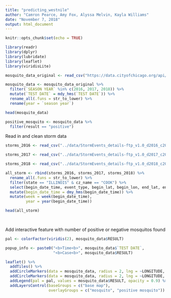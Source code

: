 ```yaml
---
title: "predicting_westnile"
author: "Camron Pearce, Amy Fox, Alyssa Melvin, Kayla Williams"
date: "November 7, 2018"
output: html_document
---
```


```r
knitr::opts_chunk$set(echo = TRUE)
```



```r
library(readr)
library(dplyr)
library(lubridate)
library(leaflet)
library(viridisLite)

```

```r
mosquito_data_original <- read_csv("https://data.cityofchicago.org/api/views/jqe8-8r6s/rows.csv?accessType=DOWNLOAD") 

mosquito_data <- mosquito_data_original %>%
  filter(`SEASON YEAR` %in% c(2016, 2017, 2018)) %>%
  mutate(`TEST DATE` = mdy_hms(`TEST DATE`)) %>%
  rename_all(.funs = str_to_lower) %>%
  rename(year = `season year`)

head(mosquito_data)

positive_mosquito <- mosquito_data %>%
  filter(result == "positive")


```

Read in and clean storm data
```r
storms_2016 <- read_csv("../data/StormEvents_details-ftp_v1.0_d2016_c20180718.csv") 

storms_2017 <- read_csv("../data/StormEvents_details-ftp_v1.0_d2017_c20181017.csv")

storms_2018 <- read_csv("../data/StormEvents_details-ftp_v1.0_d2018_c20181017.csv")

all_storm <- rbind(storms_2016, storms_2017, storms_2018) %>%
  rename_all(.funs = str_to_lower) %>%
  filter(state == "ILLINOIS" & cz_name == "COOK") %>%
  select(begin_date_time, event_type, begin_lat, begin_lon, end_lat, end_lon)%>%
  mutate(begin_date_time = dmy_hms(begin_date_time)) %>%
  mutate(week = week(begin_date_time), 
         year = year(begin_date_time))

head(all_storm)

  
```

Add interactive feature with number of positive or negative mosquitos found
```r

pal <- colorFactor(viridis(2), mosquito_data$RESULT)

popup_info <- paste0("<b>Time<b>", mosquito_data$`TEST DATE`,
                     "<b>Case<b>", mosquito_data$RESULT)

leaflet() %>%
  addTiles() %>%
  addCircleMarkers(data = mosquito_data, radius = 2, lng = ~LONGITUDE, lat = ~LATITUDE, color = pal(mosquito_data$RESULT), opacity = 0.9, group = "mosquito", popup = popup_info) %>% 
  addCircleMarkers(data = mosquito_data, radius = 2, lng = ~LONGITUDE, lat = ~LATITUDE, color = pal(positive_mosquito$RESULT), opacity = 0.9, group = "positive mosquito") %>%
  addLegend(pal = pal, values = mosquito_data$RESULT, opacity = 0.9) %>%
  addLayersControl(baseGroups = c("base map"),
                   overlayGroups = c("mosquito", "positive mosquito"))
  
```




